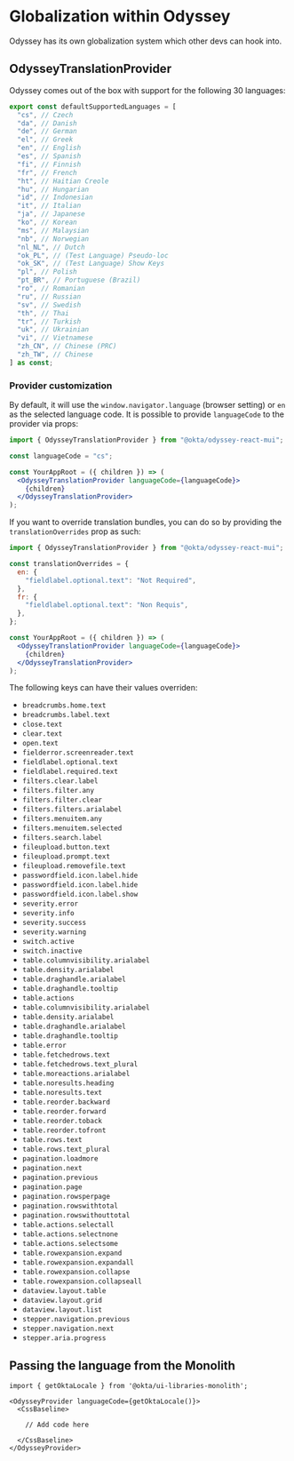 
<Meta title="Guidelines/Odyssey Translation Provider" />

# Globalization within Odyssey

Odyssey has its own globalization system which other devs can hook into.

## OdysseyTranslationProvider

Odyssey comes out of the box with support for the following 30 languages:

```ts
export const defaultSupportedLanguages = [
  "cs", // Czech
  "da", // Danish
  "de", // German
  "el", // Greek
  "en", // English
  "es", // Spanish
  "fi", // Finnish
  "fr", // French
  "ht", // Haitian Creole
  "hu", // Hungarian
  "id", // Indonesian
  "it", // Italian
  "ja", // Japanese
  "ko", // Korean
  "ms", // Malaysian
  "nb", // Norwegian
  "nl_NL", // Dutch
  "ok_PL", // (Test Language) Pseudo-loc
  "ok_SK", // (Test Language) Show Keys
  "pl", // Polish
  "pt_BR", // Portuguese (Brazil)
  "ro", // Romanian
  "ru", // Russian
  "sv", // Swedish
  "th", // Thai
  "tr", // Turkish
  "uk", // Ukrainian
  "vi", // Vietnamese
  "zh_CN", // Chinese (PRC)
  "zh_TW", // Chinese
] as const;
```

### Provider customization

By default, it will use the `window.navigator.language` (browser setting) or `en` as the selected language code. It is possible to provide `languageCode` to the provider via props:

```jsx
import { OdysseyTranslationProvider } from "@okta/odyssey-react-mui";

const languageCode = "cs";

const YourAppRoot = ({ children }) => (
  <OdysseyTranslationProvider languageCode={languageCode}>
    {children}
  </OdysseyTranslationProvider>
);
```

If you want to override translation bundles, you can do so by providing the `translationOverrides` prop as such:

```jsx
import { OdysseyTranslationProvider } from "@okta/odyssey-react-mui";

const translationOverrides = {
  en: {
    "fieldlabel.optional.text": "Not Required",
  },
  fr: {
    "fieldlabel.optional.text": "Non Requis",
  },
};

const YourAppRoot = ({ children }) => (
  <OdysseyTranslationProvider languageCode={languageCode}>
    {children}
  </OdysseyTranslationProvider>
);
```

The following keys can have their values overriden:

- `breadcrumbs.home.text`
- `breadcrumbs.label.text`
- `close.text`
- `clear.text`
- `open.text`
- `fielderror.screenreader.text`
- `fieldlabel.optional.text`
- `fieldlabel.required.text`
- `filters.clear.label`
- `filters.filter.any`
- `filters.filter.clear`
- `filters.filters.arialabel`
- `filters.menuitem.any`
- `filters.menuitem.selected`
- `filters.search.label`
- `fileupload.button.text`
- `fileupload.prompt.text`
- `fileupload.removefile.text`
- `passwordfield.icon.label.hide`
- `passwordfield.icon.label.hide`
- `passwordfield.icon.label.show`
- `severity.error`
- `severity.info`
- `severity.success`
- `severity.warning`
- `switch.active`
- `switch.inactive`
- `table.columnvisibility.arialabel`
- `table.density.arialabel`
- `table.draghandle.arialabel`
- `table.draghandle.tooltip`
- `table.actions`
- `table.columnvisibility.arialabel`
- `table.density.arialabel`
- `table.draghandle.arialabel`
- `table.draghandle.tooltip`
- `table.error`
- `table.fetchedrows.text`
- `table.fetchedrows.text_plural`
- `table.moreactions.arialabel`
- `table.noresults.heading`
- `table.noresults.text`
- `table.reorder.backward`
- `table.reorder.forward`
- `table.reorder.toback`
- `table.reorder.tofront`
- `table.rows.text`
- `table.rows.text_plural`
- `pagination.loadmore`
- `pagination.next`
- `pagination.previous`
- `pagination.page`
- `pagination.rowsperpage`
- `pagination.rowswithtotal`
- `pagination.rowswithouttotal`
- `table.actions.selectall`
- `table.actions.selectnone`
- `table.actions.selectsome`
- `table.rowexpansion.expand`
- `table.rowexpansion.expandall`
- `table.rowexpansion.collapse`
- `table.rowexpansion.collapseall`
- `dataview.layout.table`
- `dataview.layout.grid`
- `dataview.layout.list`
- `stepper.navigation.previous`
- `stepper.navigation.next`
- `stepper.aria.progress`

## Passing the language from the Monolith

```
import { getOktaLocale } from '@okta/ui-libraries-monolith';

<OdysseyProvider languageCode={getOktaLocale()}>
  <CssBaseline>

    // Add code here

  </CssBaseline>
</OdysseyProvider>

```
